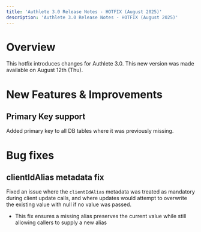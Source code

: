 ```yaml
---
title: 'Authlete 3.0 Release Notes - HOTFIX (August 2025)'
description: 'Authlete 3.0 Release Notes - HOTFIX (August 2025)'
---
```


# Overview

This hotfix introduces changes for Authlete 3.0.
This new version was made available on August 12th (Thu).

# New Features & Improvements

## Primary Key support

Added primary key to all DB tables where it was previously missing.

# Bug fixes

## clientIdAlias metadata fix

Fixed an issue where the `clientIdAlias` metadata was treated as mandatory during client update calls, and where updates would attempt to overwrite the existing value with null if no value was passed.

- This fix ensures a missing alias preserves the current value while still allowing callers to supply a new alias
